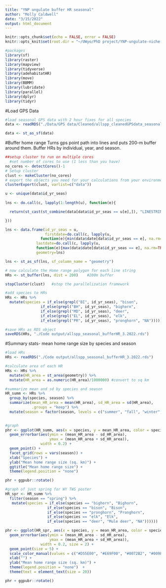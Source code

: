 ```yaml
---
title: "YNP ungulate buffer HR seasonal"
author: "Molly Caldwell"
date: "3/15/2022"
output: html_document
---
```


```r
knitr::opts_chunk$set(echo = FALSE, error = FALSE)
knitr::opts_knit$set(root.dir = "~/UWyo/PhD project/YNP-ungulate-niche-proj/")
```

```r
#packages
library(sf)
library(raster)
library(mapview)
library(tidyverse)
library(adehabitatHR)
library(move)
library(BBMM)
library(lubridate)
library(parallel)
library(dplyr)
library(tidyr)
```

#Load GPS Data

```r
#load seasonal GPS data with 2 hour fixes for all species
data <- readRDS("./Data/GPS data/Cleaned/allspp_cleanedGPSdata_seasonal_3.2022.rds")

data <- st_as_sf(data)
```


#Buffer home range
Turns gps point path into lines and puts 200-m buffer around them.
Buffer HRs by individual, year, and season.

```r
##setup cluster to run on multiple cores
  #set number of cores to use (1 less than you have)
no_cores <- detectCores()-1
# Setup cluster
clust <- makeCluster(no_cores) 
# export the objects you need for your calculations from your environment to each node's environment
clusterExport(clust, varlist=c("data"))

u <- unique(data$id_yr_seas)
 
lns <- do.call(c, lapply(1:length(u), function(e){

  return(st_cast(st_combine(data[data$id_yr_seas == u[e],]), "LINESTRING"))

}))

lns <- data.frame(id_yr_seas = u,
                  firstdate=do.call(c, lapply(u, 
                function(e){min(data$date[data$id_yr_seas == e], na.rm=TRUE)})),
              lastdate=do.call(c, lapply(u, 
              function(e){max(data$date[data$id_yr_seas == e], na.rm=TRUE)})),
              geometry=lns)

lns <- st_as_sf(lns, sf_column_name = "geometry")

# now calculate the Home range polygon for each line string
HRs <- st_buffer(lns, dist = 200)    #200m buffer

stopCluster(clust)   #stop the parallelization framework
```

```r
#add species to HRs
HRs <- HRs %>%
  mutate(species = if_else(grepl("BI", id_yr_seas), "bison",
                if_else(grepl("BH", id_yr_seas), "bighorn",
                if_else(grepl("MD", id_yr_seas), "deer",
                if_else(grepl("EL", id_yr_seas), "elk",
                if_else(grepl("PR", id_yr_seas), "pronghorn", "NA"))))))

#save HRs as RDS object
saveRDS(HRs, "./Code output/allspp_seasonal_bufferHR_3.2022.rds")
```

#Summary stats- mean home range size by species and season

```r
#load HRs
HRs <- readRDS("./Code output/allspp_seasonal_bufferHR_3.2022.rds")
```

```r
#calculate area of each HR
HRs <- HRs %>%
  mutate(HR_area = st_area(geometry)) %>%
  mutate(HR_area = as.numeric(HR_area)/1000000) #convert to sq km
```

```r
#summarize mean and sd by species and season
HR_summ <- HRs %>%
  group_by(species, season) %>%
  summarize(mean_HR_area = mean(HR_area), sd_HR_area = sd(HR_area), 
            .groups = "keep") %>%
  mutate(season = factor(season, levels = c("summer", "fall", "winter", "spring")))
  
```

```r
#graph
phr <- ggplot(HR_summ, aes(x = species, y = mean_HR_area, color = species)) +
  geom_errorbar(aes(ymin = (mean_HR_area - sd_HR_area), 
                    ymax = (mean_HR_area + sd_HR_area)),
                width = 0.2) +
  geom_point() +
  facet_grid(rows = vars(season)) +
  xlab("Species") +
  ylab("Mean home range size (sq. km)") +
  ggtitle("Mean home range size") +
  theme(legend.position = "none") 

phr + ggpubr::rotate()
```

```r
#graph of just spring for WY TWS poster 
HR_spr <- HR_summ %>%
  filter(season == "spring") %>%
   mutate(species = if_else(species == "bighorn", "Bighorn",
                   if_else(species == "bison", "Bison",
                   if_else(species == "pronghorn", "Pronghorn",
                   if_else(species == "elk", "Elk",
                   if_else(species == "deer", "Mule deer", "NA"))))))

phr <- ggplot(HR_spr, aes(x = species, y = mean_HR_area, color = species)) +
  geom_errorbar(aes(ymin = (mean_HR_area - sd_HR_area), 
                    ymax = (mean_HR_area + sd_HR_area)),
                width = 0.2, size = 2) +
  geom_point(size = 5) +
  scale_color_manual(values = c("#D55E00", "#E69F00", "#0072B2", "#009E73", "#CC79A7")) +
  xlab("") +
  ylab("Mean home range size (sq. km)") +
  theme(legend.position = "none")  +
  theme(text = element_text(size = 20))

phr + ggpubr::rotate()
```





